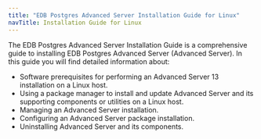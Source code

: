 ```yaml
---
title: "EDB Postgres Advanced Server Installation Guide for Linux"
navTitle: Installation Guide for Linux
---
```



<div id="introduction" class="registered_link"></div>


The EDB Postgres Advanced Server Installation Guide is a comprehensive guide to installing EDB Postgres Advanced Server (Advanced Server). In this guide you will find detailed information about:

  - Software prerequisites for performing an Advanced Server 13 installation on a Linux host.
  - Using a package manager to install and update Advanced Server and its supporting components or utilities on a Linux host.
  - Managing an Advanced Server installation.
  - Configuring an Advanced Server package installation.
  - Uninstalling Advanced Server and its components.
